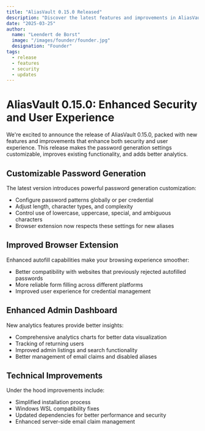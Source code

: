 ```yaml
---
title: "AliasVault 0.15.0 Released"
description: "Discover the latest features and improvements in AliasVault 0.15.0"
date: "2025-03-25"
author:
  name: "Leendert de Borst"
  image: "/images/founder/founder.jpg"
  designation: "Founder"
tags:
  - release
  - features
  - security
  - updates
---
```


# AliasVault 0.15.0: Enhanced Security and User Experience

We're excited to announce the release of AliasVault 0.15.0, packed with new features and improvements that enhance both security and user experience.
This release makes the password generation settings customizable, improves existing functionality, and adds better analytics.

## Customizable Password Generation

The latest version introduces powerful password generation customization:

- Configure password patterns globally or per credential
- Adjust length, character types, and complexity
- Control use of lowercase, uppercase, special, and ambiguous characters
- Browser extension now respects these settings for new aliases

## Improved Browser Extension

Enhanced autofill capabilities make your browsing experience smoother:

- Better compatibility with websites that previously rejected autofilled passwords
- More reliable form filling across different platforms
- Improved user experience for credential management

## Enhanced Admin Dashboard

New analytics features provide better insights:

- Comprehensive analytics charts for better data visualization
- Tracking of returning users
- Improved admin listings and search functionality
- Better management of email claims and disabled aliases

## Technical Improvements

Under the hood improvements include:

- Simplified installation process
- Windows WSL compatibility fixes
- Updated dependencies for better performance and security
- Enhanced server-side email claim management

<GitHubRelease version="0.15.0" />
